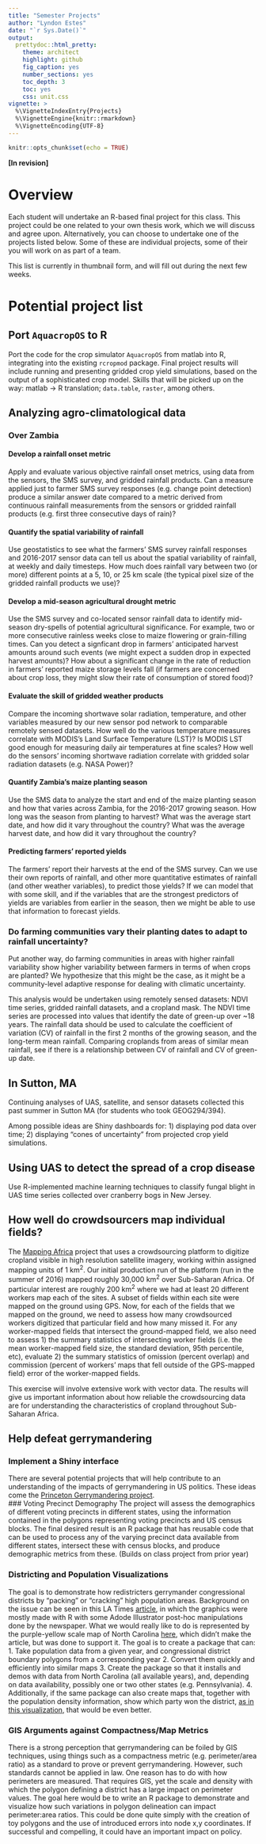 ```yaml
---
title: "Semester Projects"
author: "Lyndon Estes"
date: "`r Sys.Date()`"
output:
  prettydoc::html_pretty:
    theme: architect
    highlight: github
    fig_caption: yes
    number_sections: yes
    toc_depth: 3
    toc: yes
    css: unit.css
vignette: >
  %\VignetteIndexEntry{Projects}
  %\VignetteEngine{knitr::rmarkdown}
  %\VignetteEncoding{UTF-8}
---
```


```r
knitr::opts_chunk$set(echo = TRUE)
```

__[In revision]__

# Overview

Each student will undertake an R-based final project for this class. This project could be one related to your own thesis work, which we will discuss and agree upon. Alternatively, you can choose to undertake one of the projects listed below. Some of these are individual projects, some of their you will work on as part of a team. 

This list is currently in thumbnail form, and will fill out during the next few weeks. 

# Potential project list
## Port `AquacropOS` to R
Port the code for the crop simulator `AquacropOS` from matlab into R, integrating into the existing `rcropmod` package. Final project results will include running and presenting gridded crop yield simulations, based on the output of a sophisticated crop model. Skills that will be picked up on the way: matlab -> R translation; `data.table`, `raster`, among others.  


## Analyzing agro-climatological data 
### Over Zambia

#### Develop a rainfall onset metric
Apply and evaluate various objective rainfall onset metrics, using data from the sensors, the SMS survey, and gridded rainfall products. Can a measure applied just to farmer SMS survey responses (e.g. change point detection) produce a similar answer date compared to a metric derived from continuous rainfall measurements from the sensors or gridded rainfall products (e.g. first three consecutive days of rain)?

#### Quantify the spatial variability of rainfall
Use geostatistics to see what the farmers' SMS survey rainfall responses and 2016-2017 sensor data can tell us about the spatial variability of rainfall, at weekly and daily timesteps. How much does rainfall vary between two (or more) different points at a 5, 10, or 25 km scale (the typical pixel size of the gridded rainfall products we use)?

#### Develop a mid-season agricultural drought metric
Use the SMS survey and co-located sensor rainfall data to identify mid-season dry-spells of potential agricultural significance. For example, two or more consecutive rainless weeks close to maize flowering or grain-filling times. Can you detect a signficant drop in farmers' anticipated harvest amounts around such events (we might expect a sudden drop in expected harvest amounts)? How about a significant change in the rate of reduction in farmers' reported maize storage levels fall (if farmers are concerned about crop loss, they might slow their rate of consumption of stored food)? 

#### Evaluate the skill of gridded weather products
Compare the incoming shortwave solar radiation, temperature, and other variables measured by our new sensor pod network to comparable remotely sensed datasets. How well do the various temperature measures correlate with MODIS's Land Surface Temperature (LST)? Is MODIS LST good enough for measuring daily air temperatures at fine scales? How well do the sensors' incoming shortwave radiation correlate with gridded solar radiation datasets (e.g. NASA Power)?  


#### Quantify Zambia's maize planting season
Use the SMS data to analyze the start and end of the maize planting season and how that varies across Zambia, for the 2016-2017 growing season. How long was the season from planting to harvest?  What was the average start date, and how did it vary throughout the country? What was the average harvest date, and how did it vary throughout the country?

#### Predicting farmers' reported yields
The farmers' report their harvests at the end of the SMS survey.  Can we use their own reports of rainfall, and other more quantitative estimates of rainfall (and other weather variables), to predict those yields?  If we can model that with some skill, and if the variables that are the strongest predictors of yields are variables from earlier in the season, then we might be able to use that information to forecast yields. 

### Do farming communities vary their planting dates to adapt to rainfall uncertainty? 

Put another way, do farming communities in areas with higher rainfall variability show higher variability between farmers in terms of when crops are planted?  We hypothesize that this might be the case, as it might be a community-level adaptive response for dealing with climatic uncertainty.  

This analysis would be undertaken using remotely sensed datasets: NDVI time series, gridded rainfall datasets, and a cropland mask. The NDVI time series are processed into values that identify the date of green-up over ~18 years. The rainfall data should be used to calculate the coefficient of variation (CV) of rainfall in the first 2 months of the growing season, and the long-term mean rainfall. Comparing croplands from areas of similar mean rainfall, see if there is a relationship between CV of rainfall and CV of green-up date. 

## In Sutton, MA

Continuing analyses of UAS, satellite, and sensor datasets collected this past summer in Sutton MA (for students who took GEOG294/394). 

Among possible ideas are Shiny dashboards for: 1) displaying pod data over time; 2) displaying "cones of uncertainty" from projected crop yield simulations.

## Using UAS to detect the spread of a crop disease

Use R-implemented machine learning techniques to classify fungal blight in UAS time series collected over cranberry bogs in New Jersey.

## How well do crowdsourcers map individual fields? 

The [Mapping Africa](http://mappingafrica.princeton.edu) project that uses a crowdsourcing platform to digitize cropland visible in high resolution satellite imagery, working within assigned mapping units of 1 km^2^. Our initial production run of the platform (run in the summer of 2016) mapped roughly 30,000 km^2^ over Sub-Saharan Africa. Of particular interest are roughly 200 km^2^ where we had at least 20 different workers map each of the sites. A subset of fields within each site were mapped on the ground using GPS. Now, for each of the fields that we mapped on the ground, we need to assess how many crowdsourced workers digitized that particular field and how many missed it. For any worker-mapped fields that intersect the ground-mapped field, we also need to assess 1) the summary statistics of intersecting worker fields (i.e. the mean worker-mapped field size, the standard deviation, 95th percentile, etc), evaluate 2) the summary statistics of omission (percent overlap) and commission (percent of workers' maps that fell outside of the GPS-mapped field) error of the worker-mapped fields.

This exercise will involve extensive work with vector data. The results will give us important information about how reliable the crowdsourcing data are for understanding the characteristics of cropland throughout Sub-Saharan Africa. 

## Help defeat gerrymandering
### Implement a Shiny interface

There are several potential projects that will help contribute to an understanding of the impacts of gerrymandering in US politics. These ideas come the [Princeton Gerrymandering project](http://gerrymander.princeton.edu).  
### Voting Precinct Demography
The project will assess the demographics of different voting precincts in different states, using the information contained in the polygons representing voting precincts and US census blocks. The final desired result is an R package that has reusable code that can be used to process any of the varying precinct data available from different states, intersect these with census blocks, and produce demographic metrics from these. (Builds on class project from prior year)

### Districting and Population Visualizations

The goal is to demonstrate how redistricters gerrymander congressional districts by "packing" or "cracking" high population areas. Background on the issue can be seen in this LA Times [article](http://www.latimes.com/opinion/op-ed/la-oe-wang-remlinger-gerrymandering-20170505-story.html), in which the graphics were mostly made with R with some Adode Illustrator post-hoc manipulations done by the newspaper. What we would really like to do is represented by the purple-yellow scale map of North Carolina [here](http://gerrymander.princeton.edu/info), which didn't make the article, but was done to support it. The goal is to create a package that can: 
1. Take population data from a given year, and congressional district boundary polygons from a corresponding year
2. Convert them quickly and efficiently into similar maps
3. Create the package so that it installs and demos with data from North Carolina (all available years), and, depending on data availability, possibly one or two other states (e.g. Pennsylvania).
4. Additionally, if the same package can also create maps that, together with the population density information, show which party won the district, [as in this visualization](https://static01.nyt.com/images/2017/09/03/magazine/03gerrymandering_map/03gerrymandering_map-superJumbo.gif), that would be even better.  

### GIS Arguments against Compactness/Map Metrics

There is a strong perception that gerrymandering can be foiled by GIS techniques, using things such as a compactness metric (e.g. perimeter/area ratio) as a standard to prove or prevent gerrymandering. However, such standards cannot be applied in law. One reason has to do with how perimeters are measured. That requires GIS, yet the scale and density with which the polygon defining a district has a large impact on perimeter values. The goal here would be to write an R package to demonstrate and visualize how such variations in polygon delineation can impact perimeter:area ratios. This could be done quite simply with the creation of toy polygons and the use of introduced errors into node x,y coordinates. If successful and compelling, it could have an important impact on policy. 

